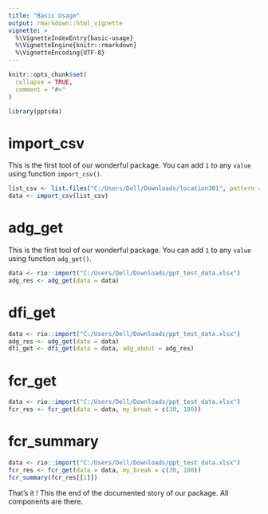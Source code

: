 ```yaml
---
title: "Basic Usage"
output: rmarkdown::html_vignette
vignette: >
  %\VignetteIndexEntry{basic-usage}
  %\VignetteEngine{knitr::rmarkdown}
  %\VignetteEncoding{UTF-8}
---
```


```r
knitr::opts_chunk$set(
  collapse = TRUE,
  comment = "#>"
)
```

```r
library(pptsda)
```

<!-- WARNING - This vignette is generated by {fusen} from /dev/flat_teaching.Rmd: do not edit by hand -->

<!-- 
Run this 'development' chunk

Store every call to library() that you need to run chunks line by line, as in a classical Rmd for analysis
-->


<!--

# Description of your package

This will fill the description of your package.
Fill and run the content of this chunk, before anything else. 

Note: when you will use other flat templates, this part will be in a separate file. Do not be surprised!
--> 


# import_csv

This is the first tool of our wonderful package. 
You can add `1` to any `value` using function `import_csv()`.

    

  

```r
list_csv <- list.files("C:/Users/Dell/Downloads/location301", pattern = ".csv", full.names = TRUE)
data <- import_csv(list_csv)
```

  


# adg_get

This is the first tool of our wonderful package. 
You can add `1` to any `value` using function `adg_get()`.



<!--
Here is an example on how to use the function.
This should be a reproducible and working example
-->


```r
data <- rio::import("C:/Users/Dell/Downloads/ppt_test_data.xlsx")
adg_res <- adg_get(data = data)
```

# dfi_get

    

  

```r
data <- rio::import("C:/Users/Dell/Downloads/ppt_test_data.xlsx")
adg_res <- adg_get(data = data)
dfi_get <- dfi_get(data = data, adg_about = adg_res)
```

  
  

# fcr_get

    

  

```r
data <- rio::import("C:/Users/Dell/Downloads/ppt_test_data.xlsx")
fcr_res <- fcr_get(data = data, my_break = c(30, 100))
```

  

# fcr_summary

    

  

```r
data <- rio::import("C:/Users/Dell/Downloads/ppt_test_data.xlsx")
fcr_res <- fcr_get(data = data, my_break = c(30, 100))
fcr_summary(fcr_res[[1]])
```

  
  
  
That's it ! This the end of the documented story of our package. All components are there.

<!-- 

# Inflate your package

You're one inflate from paper to box.
Build your package from this very Rmd using `fusen::inflate()` 
-->



<!-- 
- Verify your `"DESCRIPTION"` file has been updated
- Verify your function is in `"R/"` directory
- Verify your test is in `"tests/testthat/"` directory
- Verify this Rmd appears in `"vignettes/"` directory 
-->


